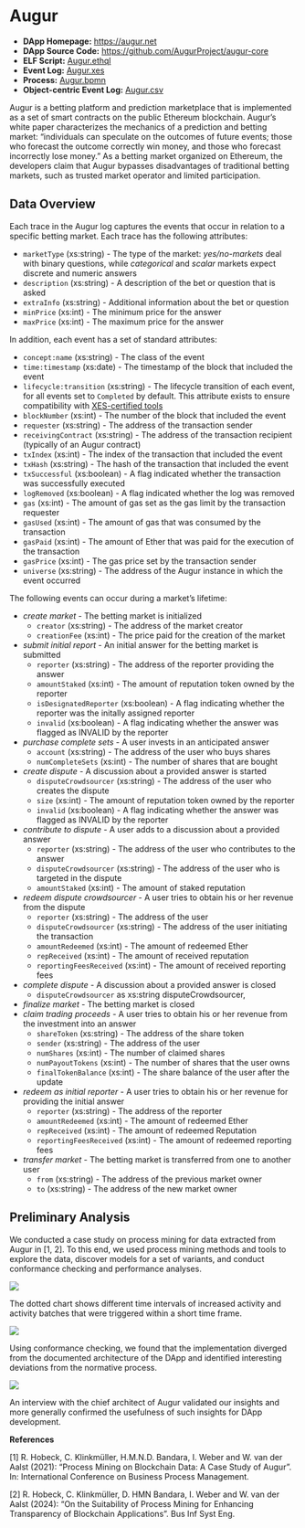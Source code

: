 # Augur {#augur}

- **DApp Homepage:** <https://augur.net>
- **DApp Source Code:** <https://github.com/AugurProject/augur-core>
- **ELF Script:** [Augur.ethql](./elf-scripts/Augur.ethql)
- **Event Log:** [Augur.xes](./data/Augur.xes)
- **Process:** [Augur.bpmn](./data/Augur.bpmn)
- **Object-centric Event Log:** [Augur.csv](https://tubcloud.tu-berlin.de/s/zyytGgrxx6j6ocY)

Augur is a betting platform and prediction marketplace that is implemented as a set of smart contracts on the public Ethereum blockchain. Augur’s white paper characterizes the mechanics of a prediction and betting market: “individuals can speculate on the outcomes of future events; those who forecast the outcome correctly win money, and those who forecast incorrectly lose money.” As a betting market organized on Ethereum, the developers claim that Augur bypasses disadvantages of traditional betting markets, such as trusted market operator and limited participation.

## Data Overview

Each trace in the Augur log captures the events that occur in relation to a specific betting market.
Each trace has the following attributes:

- ``marketType`` (xs:string) - The type of the market: *yes/no-markets* deal with binary questions, while *categorical* and *scalar* markets expect discrete and numeric answers
- ``description`` (xs:string) - A description of the bet or question that is asked
- ``extraInfo`` (xs:string) - Additional information about the bet or question
- ``minPrice`` (xs:int) - The minimum price for the answer
- ``maxPrice`` (xs:int) - The maximum price for the answer

In addition, each event has a set of standard attributes:

- ``concept:name`` (xs:string) - The class of the event
- ``time:timestamp`` (xs:date) - The timestamp of the block that included the event
- ``lifecycle:transition`` (xs:string) - The lifecycle transition of each event, for all events set to ``Completed`` by default. This attribute exists to ensure compatibility with [XES-certified tools](https://www.tf-pm.org/resources/xes-standard/for-vendors/certification)
- ``blockNumber`` (xs:int) - The number of the block that included the event
- ``requester`` (xs:string) - The address of the transaction sender
- ``receivingContract`` (xs:string) - The address of the transaction recipient (typically of an Augur contract)
- ``txIndex`` (xs:int) - The index of the transaction that included the event
- ``txHash`` (xs:string) - The hash of the transaction that included the event
- ``txSuccessful`` (xs:boolean) - A flag indicated whether the transaction was successfully executed
- ``logRemoved`` (xs:boolean) - A flag indicated whether the log was removed
- ``gas`` (xs:int) - The amount of gas set as the gas limit by the transaction requester
- ``gasUsed`` (xs:int) - The amount of gas that was consumed by the transaction
- ``gasPaid`` (xs:int) - The amount of Ether that was paid for the execution of the transaction
- ``gasPrice`` (xs:int) - The gas price set by the transaction sender
- ``universe`` (xs:string) - The address of the Augur instance in which the event occurred

The following events can occur during a market's lifetime: 

- *create market* - The betting market is initialized
  - ``creator`` (xs:string) - The address of the market creator
  - ``creationFee`` (xs:int) - The price paid for the creation of the market
- *submit initial report* - An initial answer for the betting market is submitted
  - ``reporter`` (xs:string) - The address of the reporter providing the answer
  - ``amountStaked`` (xs:int) - The amount of reputation token owned by the reporter
  - ``isDesignatedReporter`` (xs:boolean) - A flag indicating whether the reporter was the initally assigned reporter
  - ``invalid`` (xs:boolean) - A flag indicating whether the answer was flagged as INVALID by the reporter
- *purchase complete sets* - A user invests in an anticipated answer
  - ``account`` (xs:string) - The address of the user who buys shares
  - ``numCompleteSets`` (xs:int) - The number of shares that are bought
- *create dispute* - A discussion about a provided answer is started
  - ``disputeCrowdsourcer`` (xs:string) - The address of the user who creates the dispute
  - ``size`` (xs:int) - The amount of reputation token owned by the reporter
  - ``invalid`` (xs:boolean) - A flag indicating whether the answer was flagged as INVALID by the reporter
- *contribute to dispute* - A user adds to a discussion about a provided answer
  - ``reporter`` (xs:string) - The address of the user who contributes to the answer
  - ``disputeCrowdsourcer`` (xs:string) - The address of the user who is targeted in the dispute
  - ``amountStaked`` (xs:int) - The amount of staked reputation 
- *redeem dispute crowdsourcer* - A user tries to obtain his or her revenue from the dispute
  - ``reporter`` (xs:string) - The address of the user
  - ``disputeCrowdsourcer`` (xs:string) - The address of the user initiating the transaction
  - ``amountRedeemed`` (xs:int) - The amount of redeemed Ether
  - ``repReceived`` (xs:int) - The amount of received reputation
  - ``reportingFeesReceived`` (xs:int) - The amount of received reporting fees 
- *complete dispute* - A discussion about a provided answer is closed
  - ``disputeCrowdsourcer`` as xs:string disputeCrowdsourcer,
- *finalize market* - The betting market is closed
- *claim trading proceeds* - A user tries to obtain his or her revenue from the investment into an answer
  - ``shareToken`` (xs:string) - The address of the share token 
  - ``sender`` (xs:string) - The address of the user
  - ``numShares`` (xs:int) - The number of claimed shares
  - ``numPayoutTokens`` (xs:int) - The number of shares that the user owns
  - ``finalTokenBalance`` (xs:int) - The share balance of the user after the update
- *redeem as initial reporter* - A user tries to obtain his or her revenue for providing the initial answer
  - ``reporter`` (xs:string) - The address of the reporter
  - ``amountRedeemed`` (xs:int) - The amount of redeemed Ether
  - ``repReceived`` (xs:int) - The amount of redeemed Reputation
  - ``reportingFeesReceived`` (xs:int) - The amount of redeemed reporting fees
- *transfer market* - The betting market is transferred from one to another user
  - ``from`` (xs:string) - The address of the previous market owner
  - ``to`` (xs:string) - The address of the new market owner

## Preliminary Analysis

We conducted a case study on process mining for data extracted from Augur in [1, 2]. To  this  end,  we  used  process mining methods and tools to explore the data, discover models for a set of variants, and conduct conformance checking and performance analyses. 

![](./figures/fig-dfg-unfiltered.png)

The dotted chart shows different time intervals of increased activity and activity batches that were triggered within a short time frame.

![](./figures/fig-dotted-chart.png)

Using conformance checking, we found that the implementation diverged from the documented architecture of the DApp and identified interesting deviations from the normative process. 

![](./figures/fig-subprocess-conf.png)

An interview with the chief architect of Augur validated our insights and more generally confirmed the usefulness of such insights for DApp development. 

**References**

[1] R. Hobeck, C. Klinkmüller, H.M.N.D. Bandara, I. Weber and W. van der Aalst (2021): “Process Mining on Blockchain Data: A Case Study of Augur”. In: International Conference on Business Process Management.

[2] R. Hobeck, C. Klinkmüller, D. HMN Bandara, I. Weber and W. van der Aalst (2024): "On the Suitability of Process Mining for
Enhancing Transparency of Blockchain Applications". Bus Inf Syst Eng.
